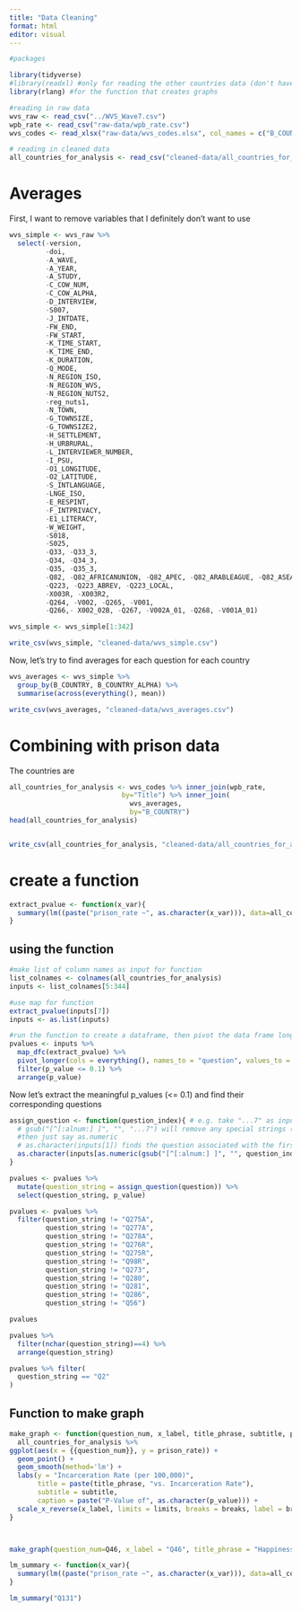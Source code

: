 ```yaml
---
title: "Data Cleaning"
format: html
editor: visual
---
```


```r
#packages

library(tidyverse)
#library(readxl) #only for reading the other countries data (don't have to do now that the data is saved)
library(rlang) #for the function that creates graphs
```

```r
#reading in raw data 
wvs_raw <- read_csv("../WVS_Wave7.csv")
wpb_rate <- read_csv("raw-data/wpb_rate.csv")
wvs_codes <- read_xlsx("raw-data/wvs_codes.xlsx", col_names = c("B_COUNTRY", "Title"))
```

```r
# reading in cleaned data
all_countries_for_analysis <- read_csv("cleaned-data/all_countries_for_analysis.csv")
```


# Averages

First, I want to remove variables that I definitely don't want to use
```r
wvs_simple <- wvs_raw %>% 
  select(-version,
         -doi,
         -A_WAVE,
         -A_YEAR,
         -A_STUDY,
         -C_COW_NUM,
         -C_COW_ALPHA,
         -D_INTERVIEW,
         -S007,
         -J_INTDATE,
         -FW_END,
         -FW_START,
         -K_TIME_START,
         -K_TIME_END,
         -K_DURATION,
         -Q_MODE,
         -N_REGION_ISO,
         -N_REGION_WVS,
         -N_REGION_NUTS2,
         -reg_nuts1,
         -N_TOWN,
         -G_TOWNSIZE,
         -G_TOWNSIZE2,
         -H_SETTLEMENT,
         -H_URBRURAL,
         -L_INTERVIEWER_NUMBER,
         -I_PSU,
         -O1_LONGITUDE,
         -O2_LATITUDE,
         -S_INTLANGUAGE,
         -LNGE_ISO,
         -E_RESPINT,
         -F_INTPRIVACY,
         -E1_LITERACY,
         -W_WEIGHT,
         -S018,
         -S025,
         -Q33, -Q33_3,
         -Q34, -Q34_3,
         -Q35, -Q35_3,
         -Q82, -Q82_AFRICANUNION, -Q82_APEC, -Q82_ARABLEAGUE, -Q82_ASEAN, -Q82_CIS, -Q82_CUSMA, -Q82_ECO, -Q82_EU, -Q82_GULFCOOP, -Q82_ISLCOOP, -Q82_MERCOSUR, -Q82_NAFTA, -Q82_OAS, -Q82_SAARC, -Q82_SCO, -Q82_TLC, -Q82_UNDP, 
         -Q223, -Q223_ABREV, -Q223_LOCAL,
         -X003R, -X003R2,
         -Q264, -V002, -Q265, -V001,
         -Q266,- X002_02B, -Q267, -V002A_01, -Q268, -V001A_01)

wvs_simple <- wvs_simple[1:342]

write_csv(wvs_simple, "cleaned-data/wvs_simple.csv")
```


Now, let's try to find averages for each question for each country

```r
wvs_averages <- wvs_simple %>% 
  group_by(B_COUNTRY, B_COUNTRY_ALPHA) %>% 
  summarise(across(everything(), mean))

write_csv(wvs_averages, "cleaned-data/wvs_averages.csv")
```

# Combining with prison data

The countries are 

```r

all_countries_for_analysis <- wvs_codes %>% inner_join(wpb_rate,
                            by="Title") %>% inner_join(
                              wvs_averages, 
                              by="B_COUNTRY")
head(all_countries_for_analysis)


write_csv(all_countries_for_analysis, "cleaned-data/all_countries_for_analysis.csv")
```



# create a function

```r
extract_pvalue <- function(x_var){
  summary(lm((paste("prison_rate ~", as.character(x_var))), data=all_countries_for_analysis))$coefficients[2,4]
}
```

## using the function

```r
#make list of column names as input for function
list_colnames <- colnames(all_countries_for_analysis)
inputs <- list_colnames[5:344]

#use map for function
extract_pvalue(inputs[7])
inputs <- as.list(inputs)

#run the function to create a dataframe, then pivot the data frame longer
pvalues <- inputs %>% 
  map_dfc(extract_pvalue) %>% 
  pivot_longer(cols = everything(), names_to = "question", values_to = "p_value") %>% 
  filter(p_value <= 0.1) %>% 
  arrange(p_value)
```

Now let's extract the meaningful p_values (<= 0.1) and find their corresponding questions
```r

assign_question <- function(question_index){ # e.g. take "...7" as input
  # gsub("[^[:alnum:] ]", "", "...7") will remove any special strings (eg "...") from "...7" and replace them with "" 
  #then just say as.numeric
  # as.character(inputs[1]) finds the question associated with the first index of the inputs dataframe
  as.character(inputs[as.numeric(gsub("[^[:alnum:] ]", "", question_index))])
}

pvalues <- pvalues %>% 
  mutate(question_string = assign_question(question)) %>% 
  select(question_string, p_value)

pvalues <- pvalues %>% 
  filter(question_string != "Q275A",
         question_string != "Q277A",
         question_string != "Q278A",
         question_string != "Q276R",
         question_string != "Q275R",
         question_string != "Q98R",
         question_string != "Q273",
         question_string != "Q280",
         question_string != "Q281",
         question_string != "Q286",
         question_string != "Q56")

pvalues

pvalues %>% 
  filter(nchar(question_string)==4) %>% 
  arrange(question_string)
```

```r
pvalues %>% filter(
  question_string == "Q2"
)
```



## Function to make graph
```r
make_graph <- function(question_num, x_label, title_phrase, subtitle, p_value, limits, breaks, break_labels){
  all_countries_for_analysis %>%
ggplot(aes(x = {{question_num}}, y = prison_rate)) +
  geom_point() +
  geom_smooth(method='lm') +
  labs(y = "Incarceration Rate (per 100,000)",
       title = paste(title_phrase, "vs. Incarceration Rate"), 
       subtitle = subtitle,
       caption = paste("P-Value of", as.character(p_value))) +
  scale_x_reverse(x_label, limits = limits, breaks = breaks, label = break_labels)
}



make_graph(question_num=Q46, x_label = "Q46", title_phrase = "Happiness", subtitle = "Taking all things together, how happy would you say you are?", p_value = 0.015, limits = c(4,1), breaks = c(1, 2, 3, 4), break_labels = c("Very happy", "Rather happy", "Not very happy", "Not at all happy"))
```

```r
lm_summary <- function(x_var){
  summary(lm((paste("prison_rate ~", as.character(x_var))), data=all_countries_for_analysis))
}
```

```r
lm_summary("Q131")
```

